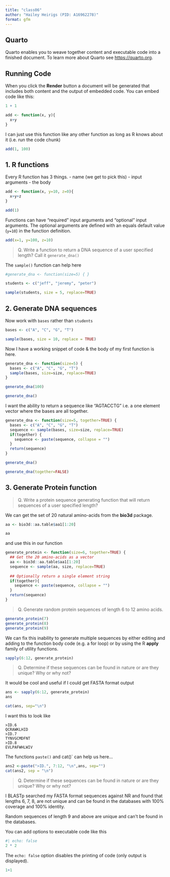```yaml
---
title: "class06"
author: "Hailey Heirigs (PID: A16962278)"
format: gfm
---
```


## Quarto

Quarto enables you to weave together content and executable code into a finished document. To learn more about Quarto see <https://quarto.org>.

## Running Code

When you click the **Render** button a document will be generated that includes both content and the output of embedded code. You can embed code like this:

```r
1 + 1
```


```r
add <- function(x, y){
  x+y
}
```


I can just use this function like any other function as long as R knows about it (i.e. run the code chunk)

```r
add(1, 100)
```

## 1. R functions

Every R function has 3 things. 
- name (we get to pick this)
- input arguments 
- the body 

```r
add <- function(x, y=10, z=0){
  x+y+z
}
```

```r
add(1)
```

Functions can have "required" input arguments and "optional" input arguments. The optional arguments are defined with an equals default value (`y=10`) in the function definition. 

```r
add(x=1, y=100, z=10)
```

> Q. Write a function to return a DNA sequence of a user specified length? Call it `generate_dna()` 

The `sample()` function can help here
```r
#generate_dna <- function(size=5) { }

students <- c("jeff", "jeremy", "peter")

sample(students, size = 5, replace=TRUE)
```

## 2. Generate DNA sequences

Now work with `bases` rather than `students` 

```r
bases <- c("A", "C", "G", "T")

sample(bases, size = 10, replace = TRUE)
```

Now I have a working snippet of code & the body of my first function is here. 

```r
generate_dna <- function(size=5) {
  bases <- c("A", "C", "G", "T")
  sample(bases, size=size, replace=TRUE)
}
```

```r
generate_dna(100)
```

```r
generate_dna()
```

I want the ability to return a sequence like "AGTACCTG" i.e. a one element vector where the bases are all together. 

```r
generate_dna <- function(size=5, together=TRUE) {
  bases <- c("A", "C", "G", "T")
  sequence <- sample(bases, size=size, replace=TRUE)
  if(together) {
    sequence <- paste(sequence, collapse = "")
  }
  return(sequence)
}
```

```r
generate_dna()
```

```r
generate_dna(together=FALSE)
```

## 3. Generate Protein function

> Q. Write a protein sequence generating function that will return sequences of a user specified length? 

We can get the set of 20 natural amino-acids from the **bio3d** package. 

```r
aa <- bio3d::aa.table$aa1[1:20]
```

```r
aa
```

and use this in our function

```r
generate_protein <- function(size=6, together=TRUE) {
  ## Get the 20 amino-acids as a vector
  aa <- bio3d::aa.table$aa1[1:20]
  sequence <- sample(aa, size, replace=TRUE)
  
  ## Optionally return a single element string 
  if(together){
    sequence <- paste(sequence, collapse = "")
  }
  return(sequence)
}
```

> Q. Generate random protein sequences of length 6 to 12 amino acids.

```r
generate_protein(7)
generate_protein(8)
generate_protein(9)
```


We can fix this inability to generate multiple sequences by either editing and adding to the function body code (e.g. a for loop) or by using the R **apply** family of utility functions. 

```r
sapply(6:12, generate_protein)
```

> Q. Determine if these sequences can be found in nature or are they unique? Why or why not? 

It would be cool and useful if I could get FASTA format output

```r
ans <- sapply(6:12, generate_protein)
ans
```

```r
cat(ans, sep="\n")
```
I want this to look like

```
>ID.6
QCRAWKLHID
>ID.7
TYNVGCMDFNT
>ID.8
EVLPAFWHLWIV
```

The functions `paste()` and cat()` can help us here... 

```r
ans2 <-paste(">ID.", 7:12, "\n",ans, sep="")
cat(ans2, sep = "\n")
```

> Q. Determine if these sequences can be found in nature or are they unique? Why or why not? 

I BLASTp searched my FASTA format sequences against NR and found that lengths 6, 7, 8, are not unique and can be found in the databases with 100% coverage and 100% identity. 

Random sequences of length 9 and above are unique and can't be found in the databases. 


You can add options to executable code like this

```r
#| echo: false
2 * 2
```

The `echo: false` option disables the printing of code (only output is displayed).

```r
1+1
```
